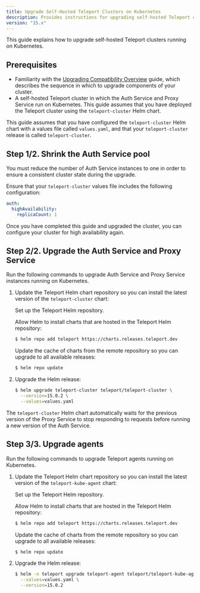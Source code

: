 ```yaml
---
title: Upgrade Self-Hosted Teleport Clusters on Kubernetes
description: Provides instructions for upgrading self-hosted Teleport clusters that run on Kubernetes. 
version: "15.x"
---
```


This guide explains how to upgrade self-hosted Teleport clusters running on
Kubernetes.

## Prerequisites

- Familiarity with the [Upgrading Compatibility Overview](/docs/upgrading/overview) guide,
  which describes the sequence in which to upgrade components of your cluster.
- A self-hosted Teleport cluster in which the Auth Service and Proxy Service run
  on Kubernetes. This guide assumes that you have deployed the Teleport cluster
  using the `teleport-cluster` Helm chart.

This guide assumes that you have configured the `teleport-cluster` Helm chart
with a values file called `values.yaml`, and that your `teleport-cluster`
release is called `teleport-cluster`.

## Step 1/2. Shrink the Auth Service pool

You must reduce the number of Auth Service instances to one in order to ensure a
consistent cluster state during the upgrade.

Ensure that your `teleport-cluster` values file includes the following
configuration:

```yaml
auth:
  highAvailability:
    replicaCount: 1
```

Once you have completed this guide and upgraded the cluster, you can configure
your cluster for high availability again.

## Step 2/2. Upgrade the Auth Service and Proxy Service

Run the following commands to upgrade Auth Service and Proxy Service instances
running on Kubernetes.

1. Update the Teleport Helm chart repository so you can install the latest
   version of the `teleport-cluster` chart:

   Set up the Teleport Helm repository.

   Allow Helm to install charts that are hosted in the Teleport Helm repository:

   ```bash
   $ helm repo add teleport https://charts.releases.teleport.dev
   ```

   Update the cache of charts from the remote repository so you can upgrade to all
   available releases:

   ```bash
   $ helm repo update
   ```

2. Upgrade the Helm release:

   ```bash
   $ helm upgrade teleport-cluster teleport/teleport-cluster \
     --version=15.0.2 \
     --values=values.yaml
   ```

The `teleport-cluster` Helm chart automatically waits for the previous version
of the Proxy Service to stop responding to requests before running a new version
of the Auth Service.

## Step 3/3. Upgrade agents

Run the following commands to upgrade Teleport agents running on Kubernetes.

1. Update the Teleport Helm chart repository so you can install the latest
   version of the `teleport-kube-agent` chart:

   Set up the Teleport Helm repository.

   Allow Helm to install charts that are hosted in the Teleport Helm repository:

   ```bash
   $ helm repo add teleport https://charts.releases.teleport.dev
   ```

   Update the cache of charts from the remote repository so you can upgrade to all
   available releases:

   ```bash
   $ helm repo update
   ```

2. Upgrade the Helm release:

   ```bash
   $ helm -n teleport upgrade teleport-agent teleport/teleport-kube-agent \
     --values=values.yaml \
     --version=15.0.2
   ```
